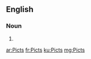 ==English==

===Noun===
{{head|en}}

# {{plural of|Pict}}

[[ar:Picts]]
[[fr:Picts]]
[[ku:Picts]]
[[mg:Picts]]